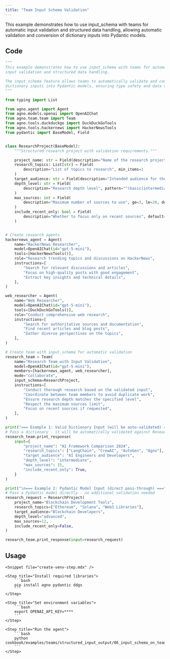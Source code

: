 ```yaml
---
title: "Team Input Schema Validation"
---
```


This example demonstrates how to use input_schema with teams for automatic input validation and structured data handling, allowing automatic validation and conversion of dictionary inputs into Pydantic models.

## Code

```python cookbook/examples/teams/structured_input_output/06_input_schema_on_team.py
"""
This example demonstrates how to use input_schema with teams for automatic
input validation and structured data handling.

The input_schema feature allows teams to automatically validate and convert
dictionary inputs into Pydantic models, ensuring type safety and data validation.
"""

from typing import List

from agno.agent import Agent
from agno.models.openai import OpenAIChat
from agno.team.team import Team
from agno.tools.duckduckgo import DuckDuckGoTools
from agno.tools.hackernews import HackerNewsTools
from pydantic import BaseModel, Field


class ResearchProject(BaseModel):
    """Structured research project with validation requirements."""

    project_name: str = Field(description="Name of the research project")
    research_topics: List[str] = Field(
        description="List of topics to research", min_items=1
    )
    target_audience: str = Field(description="Intended audience for the research")
    depth_level: str = Field(
        description="Research depth level", pattern="^(basic|intermediate|advanced)$"
    )
    max_sources: int = Field(
        description="Maximum number of sources to use", ge=3, le=20, default=10
    )
    include_recent_only: bool = Field(
        description="Whether to focus only on recent sources", default=True
    )


# Create research agents
hackernews_agent = Agent(
    name="HackerNews Researcher",
    model=OpenAIChat(id="gpt-5-mini"),
    tools=[HackerNewsTools()],
    role="Research trending topics and discussions on HackerNews",
    instructions=[
        "Search for relevant discussions and articles",
        "Focus on high-quality posts with good engagement",
        "Extract key insights and technical details",
    ],
)

web_researcher = Agent(
    name="Web Researcher",
    model=OpenAIChat(id="gpt-5-mini"),
    tools=[DuckDuckGoTools()],
    role="Conduct comprehensive web research",
    instructions=[
        "Search for authoritative sources and documentation",
        "Find recent articles and blog posts",
        "Gather diverse perspectives on the topics",
    ],
)

# Create team with input_schema for automatic validation
research_team = Team(
    name="Research Team with Input Validation",
    model=OpenAIChat(id="gpt-5-mini"),
    members=[hackernews_agent, web_researcher],
    mode="collaborate",
    input_schema=ResearchProject,
    instructions=[
        "Conduct thorough research based on the validated input",
        "Coordinate between team members to avoid duplicate work",
        "Ensure research depth matches the specified level",
        "Respect the maximum sources limit",
        "Focus on recent sources if requested",
    ],
)

print("=== Example 1: Valid Dictionary Input (will be auto-validated) ===")
# Pass a dictionary - it will be automatically validated against ResearchProject schema
research_team.print_response(
    input={
        "project_name": "AI Framework Comparison 2024",
        "research_topics": ["LangChain", "CrewAI", "AutoGen", "Agno"],
        "target_audience": "AI Engineers and Developers",
        "depth_level": "intermediate",
        "max_sources": 15,
        "include_recent_only": True,
    }
)

print("\n=== Example 2: Pydantic Model Input (direct pass-through) ===")
# Pass a Pydantic model directly - no additional validation needed
research_request = ResearchProject(
    project_name="Blockchain Development Tools",
    research_topics=["Ethereum", "Solana", "Web3 Libraries"],
    target_audience="Blockchain Developers",
    depth_level="advanced",
    max_sources=12,
    include_recent_only=False,
)

research_team.print_response(input=research_request)
```

## Usage

<Steps>

    <Snippet file="create-venv-step.mdx" />

    <Step title="Install required libraries">
        ```bash
        pip install agno pydantic ddgs
        ```
    </Step>

    <Step title="Set environment variables">
        ```bash
        export OPENAI_API_KEY=****
        ```
    </Step>

    <Step title="Run the agent">
        ```bash
        python cookbook/examples/teams/structured_input_output/06_input_schema_on_team.py
        ```
    </Step>

</Steps>